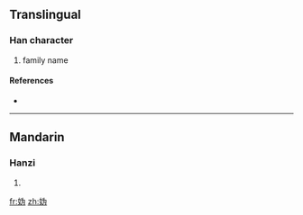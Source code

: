 {{also|媯|嬀}}
==Translingual==

===Han character===
{{Han char|rn=38|rad=女|as=04|sn=7|four=|canj=女戈大尸 (VIKS), X女戈大尸 (XVIKS)}}

# family name

====References====
* {{Han ref|kx=0257.101|hdz=21033.060|uh=59AB|ud=22955}}

----

==Mandarin==

===Hanzi===
{{cmn-hanzi|tra=[[媯]], [[嬀]]|pin=[[guī]] ([[gui1]]), [[ní]] ([[ni2]])|wg=kuei<sup>1</sup>, ni<sup>2</sup>}}

# {{defn|Mandarin}}

[[fr:妫]]
[[zh:妫]]